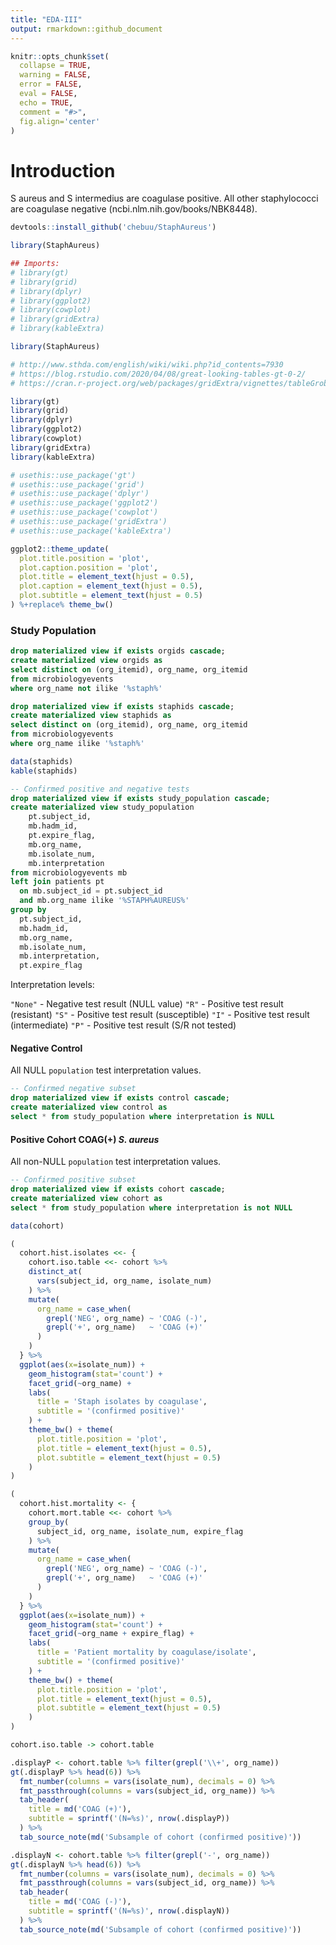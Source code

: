 ```yaml
---
title: "EDA-III"
output: rmarkdown::github_document
---
```


```r
knitr::opts_chunk$set(
  collapse = TRUE,
  warning = FALSE,
  error = FALSE,
  eval = FALSE,
  echo = TRUE,
  comment = "#>",
  fig.align='center'
)
```

# Introduction

S aureus and S intermedius are coagulase positive. All other staphylococci are coagulase negative (ncbi.nlm.nih.gov/books/NBK8448).

```r
devtools::install_github('chebuu/StaphAureus')

library(StaphAureus)

## Imports:
# library(gt)
# library(grid)
# library(dplyr)
# library(ggplot2)
# library(cowplot)
# library(gridExtra)
# library(kableExtra)
```

```r
library(StaphAureus)

# http://www.sthda.com/english/wiki/wiki.php?id_contents=7930
# https://blog.rstudio.com/2020/04/08/great-looking-tables-gt-0-2/
# https://cran.r-project.org/web/packages/gridExtra/vignettes/tableGrob.html

library(gt)
library(grid)
library(dplyr)
library(ggplot2)
library(cowplot)
library(gridExtra)
library(kableExtra)

# usethis::use_package('gt')
# usethis::use_package('grid')
# usethis::use_package('dplyr')
# usethis::use_package('ggplot2')
# usethis::use_package('cowplot')
# usethis::use_package('gridExtra')
# usethis::use_package('kableExtra')
```

```r
ggplot2::theme_update(
  plot.title.position = 'plot',
  plot.caption.position = 'plot',
  plot.title = element_text(hjust = 0.5),
  plot.caption = element_text(hjust = 0.5),
  plot.subtitle = element_text(hjust = 0.5)
) %+replace% theme_bw()
```

### Study Population
```sql
drop materialized view if exists orgids cascade;
create materialized view orgids as
select distinct on (org_itemid), org_name, org_itemid
from microbiologyevents 
where org_name not ilike '%staph%'
```
```sql
drop materialized view if exists staphids cascade;
create materialized view staphids as
select distinct on (org_itemid), org_name, org_itemid
from microbiologyevents 
where org_name ilike '%staph%'
```
```r
data(staphids)
kable(staphids)
```

```sql
-- Confirmed positive and negative tests
drop materialized view if exists study_population cascade;
create materialized view study_population
	pt.subject_id, 
	mb.hadm_id, 
	pt.expire_flag, 
	mb.org_name, 
	mb.isolate_num, 
	mb.interpretation 
from microbiologyevents mb
left join patients pt 
  on mb.subject_id = pt.subject_id
  and mb.org_name ilike '%STAPH%AUREUS%'
group by 
  pt.subject_id, 
  mb.hadm_id, 
  mb.org_name, 
  mb.isolate_num, 
  mb.interpretation,
  pt.expire_flag
```

Interpretation levels:

`"None"`
  - Negative test result (NULL value)
`"R"`
  - Positive test result (resistant)
`"S"`
  - Positive test result (susceptible)
`"I"`
  - Positive test result (intermediate)
`"P"`
  - Positive test result (S/R not tested)

#### Negative Control 

All NULL `population` test interpretation values.

```sql
-- Confirmed negative subset
drop materialized view if exists control cascade;
create materialized view control as
select * from study_population where interpretation is NULL
```

#### Positive Cohort COAG(+) *S. aureus*

All non-NULL `population` test interpretation values.

```sql
-- Confirmed positive subset
drop materialized view if exists cohort cascade;
create materialized view cohort as
select * from study_population where interpretation is not NULL
```

```r
data(cohort)

(
  cohort.hist.isolates <<- {
    cohort.iso.table <<- cohort %>%
    distinct_at(
      vars(subject_id, org_name, isolate_num)
    ) %>%
    mutate(
      org_name = case_when(
        grepl('NEG', org_name) ~ 'COAG (-)',
        grepl('+', org_name)   ~ 'COAG (+)'
      )
    )
  } %>% 
  ggplot(aes(x=isolate_num)) +
    geom_histogram(stat='count') +
    facet_grid(~org_name) +
    labs(
      title = 'Staph isolates by coagulase',
      subtitle = '(confirmed positive)'
    ) +
    theme_bw() + theme(
      plot.title.position = 'plot',
      plot.title = element_text(hjust = 0.5),
      plot.subtitle = element_text(hjust = 0.5)
    ) 
)
```

```r
(
  cohort.hist.mortality <- {
    cohort.mort.table <<- cohort %>%
    group_by(
      subject_id, org_name, isolate_num, expire_flag
    ) %>%
    mutate(
      org_name = case_when(
        grepl('NEG', org_name) ~ 'COAG (-)',
        grepl('+', org_name)   ~ 'COAG (+)'
      )
    )
  } %>% 
  ggplot(aes(x=isolate_num)) +
    geom_histogram(stat='count') +
    facet_grid(~org_name + expire_flag) +
    labs(
      title = 'Patient mortality by coagulase/isolate',
      subtitle = '(confirmed positive)'
    ) + 
    theme_bw() + theme(
      plot.title.position = 'plot',
      plot.title = element_text(hjust = 0.5),
      plot.subtitle = element_text(hjust = 0.5)
    ) 
)
```

```r
cohort.iso.table -> cohort.table

.displayP <- cohort.table %>% filter(grepl('\\+', org_name))
gt(.displayP %>% head(6)) %>%
  fmt_number(columns = vars(isolate_num), decimals = 0) %>%
  fmt_passthrough(columns = vars(subject_id, org_name)) %>%
  tab_header(
    title = md('COAG (+)'),
    subtitle = sprintf('(N=%s)', nrow(.displayP))
  ) %>%
  tab_source_note(md('Subsample of cohort (confirmed positive)'))

.displayN <- cohort.table %>% filter(grepl('-', org_name)) 
gt(.displayN %>% head(6)) %>%
  fmt_number(columns = vars(isolate_num), decimals = 0) %>%
  fmt_passthrough(columns = vars(subject_id, org_name)) %>%
  tab_header(
    title = md('COAG (-)'),
    subtitle = sprintf('(N=%s)', nrow(.displayN))
  ) %>%
  tab_source_note(md('Subsample of cohort (confirmed positive)'))
```
